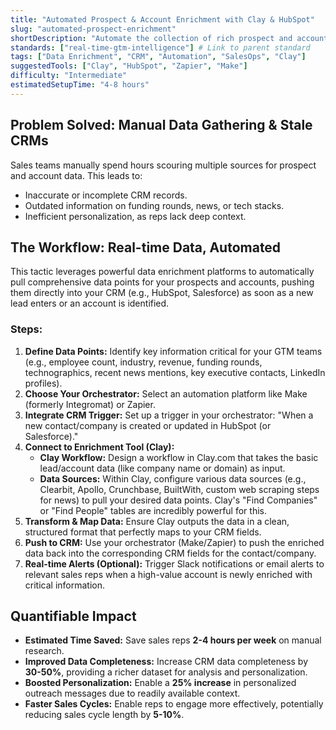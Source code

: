 ```yaml
---
title: "Automated Prospect & Account Enrichment with Clay & HubSpot"
slug: "automated-prospect-enrichment"
shortDescription: "Automate the collection of rich prospect and account data (firmographics, technographics, funding, news) and push it directly to your CRM."
standards: ["real-time-gtm-intelligence"] # Link to parent standard
tags: ["Data Enrichment", "CRM", "Automation", "SalesOps", "Clay"]
suggestedTools: ["Clay", "HubSpot", "Zapier", "Make"]
difficulty: "Intermediate"
estimatedSetupTime: "4-8 hours"
---
```


## Problem Solved: Manual Data Gathering & Stale CRMs

Sales teams manually spend hours scouring multiple sources for prospect and account data. This leads to:
* Inaccurate or incomplete CRM records.
* Outdated information on funding rounds, news, or tech stacks.
* Inefficient personalization, as reps lack deep context.

## The Workflow: Real-time Data, Automated

This tactic leverages powerful data enrichment platforms to automatically pull comprehensive data points for your prospects and accounts, pushing them directly into your CRM (e.g., HubSpot, Salesforce) as soon as a new lead enters or an account is identified.

### **Steps:**

1.  **Define Data Points:** Identify key information critical for your GTM teams (e.g., employee count, industry, revenue, funding rounds, technographics, recent news mentions, key executive contacts, LinkedIn profiles).
2.  **Choose Your Orchestrator:** Select an automation platform like Make (formerly Integromat) or Zapier.
3.  **Integrate CRM Trigger:** Set up a trigger in your orchestrator: "When a new contact/company is created or updated in HubSpot (or Salesforce)."
4.  **Connect to Enrichment Tool (Clay):**
    * **Clay Workflow:** Design a workflow in Clay.com that takes the basic lead/account data (like company name or domain) as input.
    * **Data Sources:** Within Clay, configure various data sources (e.g., Clearbit, Apollo, Crunchbase, BuiltWith, custom web scraping steps for news) to pull your desired data points. Clay's "Find Companies" or "Find People" tables are incredibly powerful for this.
5.  **Transform & Map Data:** Ensure Clay outputs the data in a clean, structured format that perfectly maps to your CRM fields.
6.  **Push to CRM:** Use your orchestrator (Make/Zapier) to push the enriched data back into the corresponding CRM fields for the contact/company.
7.  **Real-time Alerts (Optional):** Trigger Slack notifications or email alerts to relevant sales reps when a high-value account is newly enriched with critical information.

## Quantifiable Impact

* **Estimated Time Saved:** Save sales reps **2-4 hours per week** on manual research.
* **Improved Data Completeness:** Increase CRM data completeness by **30-50%**, providing a richer dataset for analysis and personalization.
* **Boosted Personalization:** Enable a **25% increase** in personalized outreach messages due to readily available context.
* **Faster Sales Cycles:** Enable reps to engage more effectively, potentially reducing sales cycle length by **5-10%**.